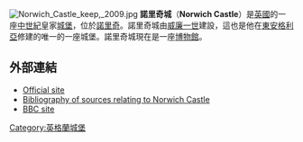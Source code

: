 {{unreferenced|time=2014-04-14T03:44:07+00:00}}
[[Image:Norwich_Castle_keep,_2009.jpg|thumb]]
'''諾里奇城'''（'''Norwich Castle'''）是[[英國|英國]]的一座[[中世紀|中世紀]]皇家[[城堡|城堡]]，位於[[諾里奇|諾里奇]]。諾里奇城由[[威廉一世_(英格蘭)|威廉一世]]建設，這也是他在[[東安格利亞|東安格利亞]]修建的唯一的一座城堡。諾里奇城現在是一座[[博物館|博物館]]。

==外部連結==
{{commons category|Norwich Castle}}
*[http://www.museums.norfolk.gov.uk/Visit_Us/Norwich_Castle/NCC082324 Official site]{{Wayback|url=http://www.museums.norfolk.gov.uk/Visit_Us/Norwich_Castle/NCC082324 |date=20140415003553 }}
*[http://www.gatehouse-gazetteer.info/English%20sites/1974.html Bibliography of sources relating to Norwich Castle]{{Wayback|url=http://www.gatehouse-gazetteer.info/English%20sites/1974.html |date=20140415024809 }}
*[http://www.bbc.co.uk/norfolk/your/out_about/castle_museum.shtml BBC site]{{Wayback|url=http://www.bbc.co.uk/norfolk/your/out_about/castle_museum.shtml |date=20121113083931 }}

[[Category:英格蘭城堡|Category:英格蘭城堡]]